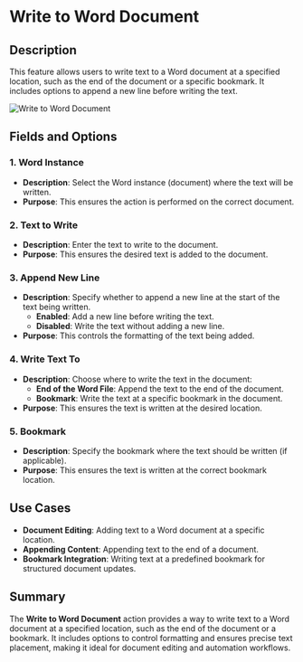# Write to Word Document  

## Description

This feature allows users to write text to a Word document at a specified location, such as the end of the document or a specific bookmark. It includes options to append a new line before writing the text.  

![Write to Word Document](../../assets/word/write-to-word-document.png)  

## Fields and Options  

### 1. **Word Instance** 

- **Description**: Select the Word instance (document) where the text will be written.  
- **Purpose**: This ensures the action is performed on the correct document.  

### 2. **Text to Write** 

- **Description**: Enter the text to write to the document.  
- **Purpose**: This ensures the desired text is added to the document.  

### 3. **Append New Line** 

- **Description**: Specify whether to append a new line at the start of the text being written.  
  - **Enabled**: Add a new line before writing the text.  
  - **Disabled**: Write the text without adding a new line.  
- **Purpose**: This controls the formatting of the text being added.  

### 4. **Write Text To** 

- **Description**: Choose where to write the text in the document:  
  - **End of the Word File**: Append the text to the end of the document.  
  - **Bookmark**: Write the text at a specific bookmark in the document.  
- **Purpose**: This ensures the text is written at the desired location.  

### 5. **Bookmark** 

- **Description**: Specify the bookmark where the text should be written (if applicable).  
- **Purpose**: This ensures the text is written at the correct bookmark location.  

## Use Cases

- **Document Editing**: Adding text to a Word document at a specific location.  
- **Appending Content**: Appending text to the end of a document.  
- **Bookmark Integration**: Writing text at a predefined bookmark for structured document updates.  

## Summary

The **Write to Word Document** action provides a way to write text to a Word document at a specified location, such as the end of the document or a bookmark. It includes options to control formatting and ensures precise text placement, making it ideal for document editing and automation workflows.